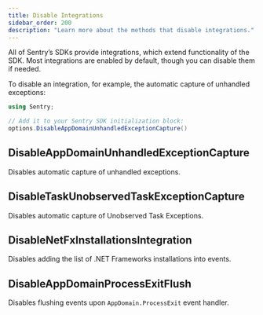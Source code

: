 ```yaml
---
title: Disable Integrations
sidebar_order: 200
description: "Learn more about the methods that disable integrations."
---
```


All of Sentry’s SDKs provide integrations, which extend functionality of the SDK. Most integrations are enabled by default, though you can disable them if needed.

To disable an integration, for example, the automatic capture of unhandled exceptions:

```csharp
using Sentry;

// Add it to your Sentry SDK initialization block:
options.DisableAppDomainUnhandledExceptionCapture()
```

## DisableAppDomainUnhandledExceptionCapture

Disables automatic capture of unhandled exceptions.

## DisableTaskUnobservedTaskExceptionCapture

Disables automatic capture of Unobserved Task Exceptions.

## DisableNetFxInstallationsIntegration

Disables adding the list of .NET Frameworks installations into events.

## DisableAppDomainProcessExitFlush

Disables flushing events upon `AppDomain.ProcessExit` event handler.
